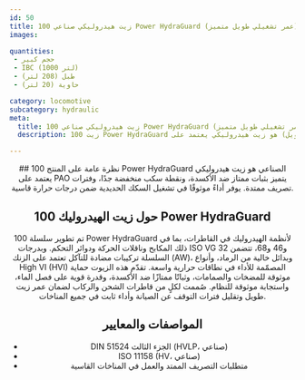 ```yaml
---
id: 50
title: زيت هيدروليكي صناعي 100 Power HydraGuard (عمر تشغيلي طويل متميز)
images:

quantities:
 - حجم كبير
 - IBC (1000 لتر)
 - طبل (208 لتر)
 - حاوية (20 لتر)

category: locomotive
subcategory: hydraulic
meta:
  title: زيت هيدروليكي صناعي 100 Power HydraGuard (عمر تشغيلي طويل متميز) | زيت هيدروليكي متميز للقطارات
  description: زيت 100 Power HydraGuard الصناعي (مع عمر تشغيلي طويل) هو زيت هيدروليكي يعتمد على PAO لأنظمة القاطرات، بما في ذلك المكابح وناقلات الحركة ودوائر التحكم. يوفّر حماية فائقة ضد التآكل، وثباتًا عاليًا ضد الأكسدة، وقدرة على فصل الماء، ونقطة سكب منخفضة جدًا، وفترات تصريف ممتدة. يلبّي متطلبات DIN 51524 الجزء الثالث وISO 11158 ومعايير التشغيل في المناخات القاسية لأداء موثوق في قاطرات الشحن والركاب.

---
```


<Header>
  ## نظرة عامة على المنتج
100 Power HydraGuard الصناعي هو زيت هيدروليكي يعتمد على PAO
يتميز بثبات ممتاز ضد الأكسدة، ونقطة سكب منخفضة جدًا، وفترات تصريف ممتدة.
يوفر أداءً موثوقًا في تشغيل السكك الحديدية ضمن درجات حرارة قاسية.

  ## حول زيت الهيدروليك 100 Power HydraGuard
  تم تطوير سلسلة 100 Power HydraGuard لأنظمة الهيدروليك في القاطرات، بما في ذلك المكابح وناقلات الحركة ودوائر التحكم. وبدرجات ISO VG 32 و46 و68، تتضمن السلسلة تركيبات مضادة للتآكل تعتمد على الزنك (AW)، وبدائل خالية من الرماد، وأنواع High VI (HVI) المصمّمة للأداء في نطاقات حرارية واسعة. تقدّم هذه الزيوت حماية موثوقة للمضخات والصمامات، وثباتًا ممتازًا ضد الأكسدة، وقدرة قوية على فصل الماء، واستجابة موثوقة للنظام. صُممت لكلٍ من قاطرات الشحن والركاب لضمان عمر زيت طويل وتقليل فترات التوقف عن الصيانة وأداء ثابت في جميع المناخات.

  ## المواصفات والمعايير
 - DIN 51524 الجزء الثالث (HVLP، صناعي)
 - ISO 11158 (HV، صناعي)
 - متطلبات التصريف الممتد والعمل في المناخات القاسية

</Header>
